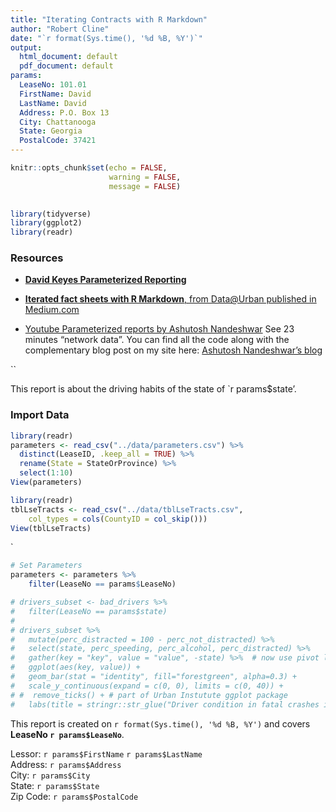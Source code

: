 ---
title: "Iterating Contracts with R Markdown"
author: "Robert Cline"
date: "`r format(Sys.time(), '%d %B, %Y')`"
output:
  html_document: default
  pdf_document: default
params:
  LeaseNo: 101.01
  FirstName: David
  LastName: David
  Address: P.O. Box 13  
  City: Chattanooga
  State: Georgia
  PostalCode: 37421
---
```{r setup, include=FALSE}
knitr::opts_chunk$set(echo = FALSE,
                      warning = FALSE,
                      message = FALSE)  

 
library(tidyverse)
library(ggplot2)
library(readr)
```


### Resources
* [**David Keyes Parameterized Reporting**](https://rfortherestofus.com/2020/10/parameterized-reporting-with-rmarkdown/)  
* [**Iterated fact sheets with R Markdown**, from Data@Urban published in Medium.com](https://medium.com/@urban_institute/iterated-fact-sheets-with-r-markdown-d685eb4eafce)  

* [Youtube Parameterized reports by Ashutosh Nandeshwar](https://www.youtube.com/watch?v=m1NLfvDWaNE&t=591s) See 23 minutes "network data".  You can find all the code along with the complementary blog post on my site here: [Ashutosh Nandeshwar's blog](http://nandeshwar.info/data-science-2/how-to-create-automated-analysis-using-r/)

``

This report is about the driving habits of the state of `r params$state'.

### Import Data
```{r}
library(readr)
parameters <- read_csv("../data/parameters.csv") %>% 
  distinct(LeaseID, .keep_all = TRUE) %>% 
  rename(State = StateOrProvince) %>%
  select(1:10)
View(parameters)
```



```{r}
library(readr)
tblLseTracts <- read_csv("../data/tblLseTracts.csv", 
    col_types = cols(CountyID = col_skip()))
View(tblLseTracts)
```

`

```{r}
# Set Parameters
parameters <- parameters %>%
    filter(LeaseNo == params$LeaseNo)

```


```{r}
# drivers_subset <- bad_drivers %>%
#   filter(LeaseNo == params$state)
# 
# drivers_subset %>%
#   mutate(perc_distracted = 100 - perc_not_distracted) %>%  
#   select(state, perc_speeding, perc_alcohol, perc_distracted) %>%
#   gather(key = "key", value = "value", -state) %>%  # now use pivot longer
#   ggplot(aes(key, value)) +
#   geom_bar(stat = "identity", fill="forestgreen", alpha=0.3) +
#   scale_y_continuous(expand = c(0, 0), limits = c(0, 40)) +  
# #  remove_ticks() + # part of Urban Instutute ggplot package
#   labs(title = stringr::str_glue("Driver condition in fatal crashes in {params$state}"))
```


This report is created on `r format(Sys.time(), '%d %B, %Y')` and covers **LeaseNo `r params$LeaseNo`**.  


Lessor:  `r params$FirstName` `r params$LastName`  
Address: `r params$Address`  
City: `r params$City`  
State: `r params$State`  
Zip Code: `r params$PostalCode`